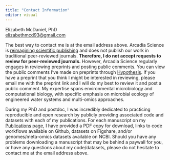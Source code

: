 ```yaml
---
title: "Contact Information"
editor: visual
---
```


Elizabeth McDaniel, PhD\
[elizabethmcd93\@gmail.com](mailto:%20elizabethmcd93@gmail.com)\

The best way to contact me is at the email address above. Arcadia Science is [reimagining scientific publishing](https://research.arcadiascience.com/reimagining-scientific-publishing) and does not publish our work in traditional peer-reviewed journals. **Therefore, I do not accept requests to review for peer-reviewed journals.** However, Arcadia Science regularly engages in reviewing preprints and posting public comments. You can view the public comments I've made on preprints through [Hypothesis](https://hypothes.is/users/elizabeth.mcdaniel). If you have a preprint that you think I might be interested in reviewing, please email me with the preprint link and I will do my best to review it and post a public comment. My expertise spans environmental microbiology and computational biology, with specific emphasis on microbial ecology of engineered water systems and multi-omics approaches.

During my PhD and postdoc, I was incredibly dedicated to practicing reproducible and open research by publicly providing associated code and datasets with each of my publications. For each manuscript on my [Publications](https://elizabethmcd.github.io/publications/) page, I have provided a PDF copy for download, links to code workflows available on Github, datasets on Figshare, and/or genomes/meta-omics datasets available on NCBI. Should you have any problems downloading a manuscript that may be behind a paywall for you, or have any questions about my code/datasets, please do not hesitate to contact me at the email address above.

